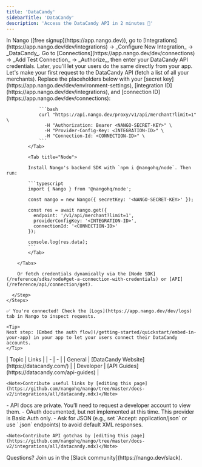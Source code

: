 ```yaml
---
title: 'DataCandy'
sidebarTitle: 'DataCandy'
description: 'Access the DataCandy API in 2 minutes 💨'
---
```


<Tabs>
  <Tab title="🚀 Quickstart">
    <Steps>
      <Step title="Create an integration">
        In Nango ([free signup](https://app.nango.dev)), go to [Integrations](https://app.nango.dev/dev/integrations) -> _Configure New Integration_ -> _DataCandy_.
      </Step>
      <Step title="Authorize DataCandy">
        Go to [Connections](https://app.nango.dev/dev/connections) -> _Add Test Connection_ -> _Authorize_, then enter your DataCandy API credentials. Later, you'll let your users do the same directly from your app.
      </Step>
      <Step title="Call the DataCandy API">
        Let's make your first request to the DataCandy API (fetch a list of all your merchants). Replace the placeholders below with your [secret key](https://app.nango.dev/dev/environment-settings), [integration ID](https://app.nango.dev/dev/integrations), and [connection ID](https://app.nango.dev/dev/connections):
        <Tabs>
            <Tab title="cURL">

                ```bash
                curl "https://api.nango.dev/proxy/v1/api/merchant?limit=1" \
                  -H "Authorization: Bearer <NANGO-SECRET-KEY>" \
                  -H "Provider-Config-Key: <INTEGRATION-ID>" \
                  -H "Connection-Id: <CONNECTION-ID>" \
                ```
            </Tab>

            <Tab title="Node">

            Install Nango's backend SDK with `npm i @nangohq/node`. Then run:

            ```typescript
            import { Nango } from '@nangohq/node';

            const nango = new Nango({ secretKey: '<NANGO-SECRET-KEY>' });

            const res = await nango.get({
              endpoint: '/v1/api/merchant?limit=1',
              providerConfigKey: '<INTEGRATION-ID>',
              connectionId: '<CONNECTION-ID>'
            });

            console.log(res.data);
            ```
            </Tab>

        </Tabs>

        Or fetch credentials dynamically via the [Node SDK](/reference/sdks/node#get-a-connection-with-credentials) or [API](/reference/api/connection/get).

      </Step>
    </Steps>

    ✅ You're connected! Check the [Logs](https://app.nango.dev/dev/logs) tab in Nango to inspect requests.

    <Tip>
    Next step: [Embed the auth flow](/getting-started/quickstart/embed-in-your-app) in your app to let your users connect their DataCandy accounts.
    </Tip>
  </Tab>
  <Tab title="🔗 Useful links">
    | Topic | Links | 
    | - | - | 
    | General | [DataCandy Website](https://datacandy.com/) |
    | Developer | [API Guides](https://datacandy.com/api-guides) |

    <Note>Contribute useful links by [editing this page](https://github.com/nangohq/nango/tree/master/docs-v2/integrations/all/datacandy.mdx)</Note>
  </Tab>
  <Tab title="🚨 API gotchas">
      - API docs are private. You’ll need to request a developer account to view them.
      - OAuth documented, but not implemented at this time. This provider is Basic Auth only.
      - Ask for JSON (e.g., set `Accept: application/json` or use `.json` endpoints) to avoid default XML responses.

    <Note>Contribute API gotchas by [editing this page](https://github.com/nangohq/nango/tree/master/docs-v2/integrations/all/datacandy.mdx)</Note>
  </Tab>
</Tabs>

<Info>
    Questions? Join us in the [Slack community](https://nango.dev/slack).
</Info>